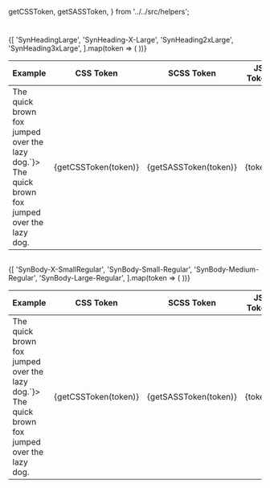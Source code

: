 
  getCSSToken,
  getSASSToken,
} from '../../src/helpers';

<Meta title="Tokens/Typography" />

# <DocTokenText path="tokens.typography.title" />

## <DocTokenText path="tokens.typography.text-styles.title" />
<p><DocTokenText path="tokens.typography.text-styles.description" /></p>

## <DocTokenText path="tokens.typography.text-styles.headings.title" />
<p><DocTokenText path="tokens.typography.text-styles.headings.description" /></p>

<table>
  <thead>
    <tr>
      <th>Example</th>
      <th>CSS Token</th>
      <th>SCSS Token</th>
      <th>JS Token</th>
    </tr>
  </thead>
  <tbody>
    {[
      'SynHeadingLarge',
      'SynHeading-X-Large',
      'SynHeading2xLarge',
      'SynHeading3xLarge',
    ].map(token => (
      <tr key={token}>
        <td>
          <CopyToClipBoard value={`<span style='font: var(${getCSSToken(token)});'>The quick brown fox jumped over the lazy dog.</span>`}>
            <span style={{ font: `var(${getCSSToken(token)})` }}>
              The quick brown fox jumped over the lazy dog.
            </span>
          </CopyToClipBoard>
        </td>
        <td><CopyToClipBoard value={getCSSToken(token)}>{getCSSToken(token)}</CopyToClipBoard></td>
        <td><CopyToClipBoard value={getSASSToken(token)}>{getSASSToken(token)}</CopyToClipBoard></td>
        <td><CopyToClipBoard value={token}>{token}</CopyToClipBoard></td>
      </tr>
    ))}
  </tbody>
</table>

## <DocTokenText path="tokens.typography.text-styles.body.title" />
<p><DocTokenText path="tokens.typography.text-styles.body.description" /></p>

<table>
  <thead>
    <tr>
      <th>Example</th>
      <th>CSS Token</th>
      <th>SCSS Token</th>
      <th>JS Token</th>
    </tr>
  </thead>
  <tbody>
    {[
      'SynBody-X-SmallRegular',
      'SynBody-Small-Regular',
      'SynBody-Medium-Regular',
      'SynBody-Large-Regular',
    ].map(token => (
      <tr key={token}>
        <td>
          <CopyToClipBoard value={`<span style='font: var(${getCSSToken(token)});'>The quick brown fox jumped over the lazy dog.</span>`}>
            <span style={{ font: `var(${getCSSToken(token)})` }}>
              The quick brown fox jumped over the lazy dog.
            </span>
          </CopyToClipBoard>
        </td>
        <td><CopyToClipBoard value={getCSSToken(token)}>{getCSSToken(token)}</CopyToClipBoard></td>
        <td><CopyToClipBoard value={getSASSToken(token)}>{getSASSToken(token)}</CopyToClipBoard></td>
        <td><CopyToClipBoard value={token}>{token}</CopyToClipBoard></td>
      </tr>
    ))}
  </tbody>
</table>
